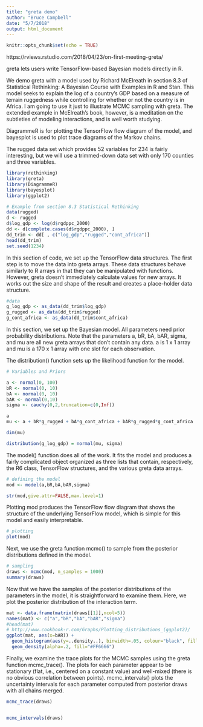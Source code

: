 ```yaml
---
title: "greta demo"
author: "Bruce Campbell"
date: "5/7/2018"
output: html_document
---
```


```r
knitr::opts_chunk$set(echo = TRUE)
```

https://rviews.rstudio.com/2018/04/23/on-first-meeting-greta/

greta lets users write TensorFlow-based Bayesian models directly in R. 

We demo greta with a model used by Richard McElreath in section 8.3 of Statistical Rethinking: A Bayesian Course with Examples in R and Stan. 
This model seeks to explain the log of a country’s GDP based on a measure of terrain ruggedness while controlling for whether or not the country is in Africa. 
I am going to use it just to illustrate MCMC sampling with greta. The extended example in McElreath’s book, however, is a meditation on the subtleties of modeling interactions, and is well worth studying.

DiagrammeR is for plotting the TensorFlow flow diagram of the model, and bayesplot is used to plot trace diagrams of the Markov chains. 

The rugged data set which provides 52 variables for 234 is fairly interesting, but we will use a trimmed-down data set with only 170 counties and three variables.

```r
library(rethinking)
library(greta)
library(DiagrammeR)
library(bayesplot)
library(ggplot2)

# Example from section 8.3 Statistical Rethinking
data(rugged)
d <- rugged
d$log_gdp <- log(d$rgdppc_2000)
dd <- d[complete.cases(d$rgdppc_2000), ]
dd_trim <- dd[ , c("log_gdp","rugged","cont_africa")]
head(dd_trim)
set.seed(1234)
```

In this section of code, we set up the TensorFlow data structures. The first step is to move the data into greta arrays. These data structures behave similarly to R arrays in that they can be manipulated with functions. However, greta doesn’t immediately calculate values for new arrays. It works out the size and shape of the result and creates a place-holder data structure.

```r
#data
g_log_gdp <- as_data(dd_trim$log_gdp)
g_rugged <- as_data(dd_trim$rugged)
g_cont_africa <- as_data(dd_trim$cont_africa)
```

In this section, we set up the Bayesian model. All parameters need prior probability distributions. Note that the parameters a, bR, bA, bAR, sigma, and mu are all new greta arrays that don’t contain any data. a is 1 x 1 array and mu is a 170 x 1 array with one slot for each observation.

The distribution() function sets up the likelihood function for the model.

```r
# Variables and Priors

a <- normal(0, 100)
bR <- normal(0, 10)
bA <- normal(0, 10)
bAR <- normal(0,10)
sigma <- cauchy(0,2,truncation=c(0,Inf))
```

```r
a  
mu <- a + bR*g_rugged + bA*g_cont_africa + bAR*g_rugged*g_cont_africa

dim(mu)

distribution(g_log_gdp) = normal(mu, sigma)
```

The model() function does all of the work. It fits the model and produces a fairly complicated object organized as three lists that contain, respectively, the R6 class, TensorFlow structures, and the various greta data arrays.

```r
# defining the model
mod <- model(a,bR,bA,bAR,sigma)

str(mod,give.attr=FALSE,max.level=1)
```

Plotting mod produces the TensorFlow flow diagram that shows the structure of the underlying TensorFlow model, which is simple for this model and easily interpretable.

```r
# plotting
plot(mod)
```

Next, we use the greta function mcmc() to sample from the posterior distributions defined in the model.

```r
# sampling
draws <- mcmc(mod, n_samples = 1000)
summary(draws)
```

Now that we have the samples of the posterior distributions of the parameters in the model, it is straightforward to examine them. Here, we plot the posterior distribution of the interaction term.

```r
mat <- data.frame(matrix(draws[[1]],ncol=5))
names(mat) <- c("a","bR","bA","bAR","sigma")
#head(mat)
# http://www.cookbook-r.com/Graphs/Plotting_distributions_(ggplot2)/
ggplot(mat, aes(x=bAR)) + 
  geom_histogram(aes(y=..density..), binwidth=.05, colour="black", fill="white") +
  geom_density(alpha=.2, fill="#FF6666")  
```

Finally, we examine the trace plots for the MCMC samples using the greta function mcmc_trace(). The plots for each parameter appear to be stationary (flat, i.e., centered on a constant value) and well-mixed (there is no obvious correlation between points). mcmc_intervals() plots the uncertainty intervals for each parameter computed from posterior draws with all chains merged.

```r
mcmc_trace(draws)


mcmc_intervals(draws)
```
